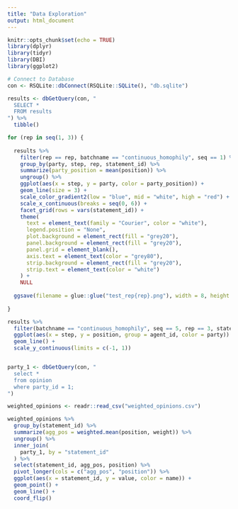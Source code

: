 ```yaml
---
title: "Data Exploration"
output: html_document
---
```


```r
knitr::opts_chunk$set(echo = TRUE)
library(dplyr)
library(tidyr)
library(DBI)
library(ggplot2)
```

```r
# Connect to Database
con <- RSQLite::dbConnect(RSQLite::SQLite(), "db.sqlite")
```



```r

results <- dbGetQuery(con, "
  SELECT * 
  FROM results
") %>% 
  tibble()

```



```r

for (rep in seq(1, 3)) {
  
  results %>% 
    filter(rep == rep, batchname == "continuous_homophily", seq == 1) %>% 
    group_by(party, step, rep, statement_id) %>% 
    summarize(party_position = mean(position)) %>% 
    ungroup() %>% 
    ggplot(aes(x = step, y = party, color = party_position)) +
    geom_line(size = 3) +
    scale_color_gradient2(low = "blue", mid = "white", high = "red") +
    scale_x_continuous(breaks = seq(0, 6)) +
    facet_grid(rows = vars(statement_id)) +
    theme(
      text = element_text(family = "Courier", color = "white"),
      legend.position = "None",
      plot.background = element_rect(fill = "grey20"),
      panel.background = element_rect(fill = "grey20"),
      panel.grid = element_blank(),
      axis.text = element_text(color = "grey80"),
      strip.background = element_rect(fill = "grey20"),
      strip.text = element_text(color = "white")
    ) +
    NULL
  
  ggsave(filename = glue::glue("test_rep{rep}.png"), width = 8, height = 22)
  
}

```




```r

results %>% 
  filter(batchname == "continuous_homophily", seq == 5, rep == 3, statement_id == 2) %>% 
  ggplot(aes(x = step, y = position, group = agent_id, color = party)) +
  geom_line() +
  scale_y_continuous(limits = c(-1, 1))



```


```r

party_1 <- dbGetQuery(con, "
  select *
  from opinion
  where party_id = 1;        
")

```


```r

weighted_opinions <- readr::read_csv("weighted_opinions.csv")

weighted_opinions %>% 
  group_by(statement_id) %>% 
  summarize(agg_pos = weighted.mean(position, weight)) %>% 
  ungroup() %>% 
  inner_join(
    party_1, by = "statement_id"    
  ) %>% 
  select(statement_id, agg_pos, position) %>% 
  pivot_longer(cols = c("agg_pos", "position")) %>% 
  ggplot(aes(x = statement_id, y = value, color = name)) +
  geom_point() +
  geom_line() +
  coord_flip()


```






